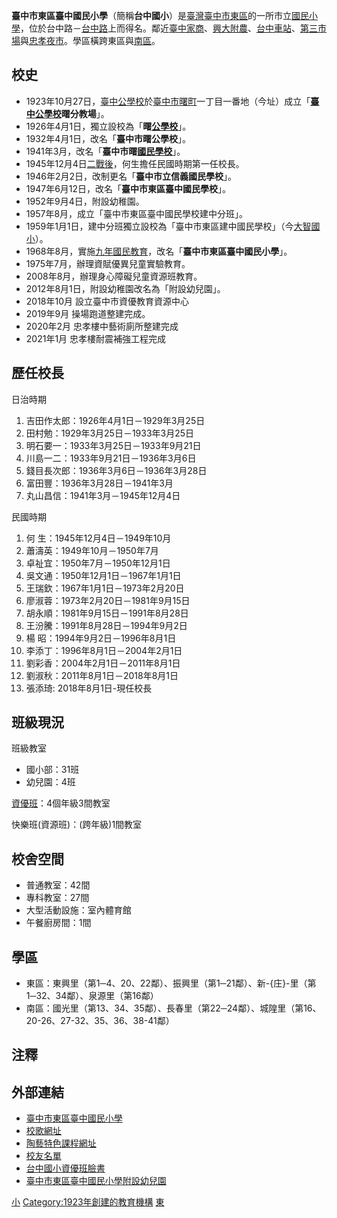 {{Infobox School
|name           = 臺中市東區臺中國民小學
|other_name     = Taichung Elementary School
|image          = Taichung Elementary School.jpg
|motto          = 
|established    = 1923年10月27日
|type           = 市立國民小學
|affiliation    = [[臺中市政府|臺中市政府]]
|district       = {{TWN}}[[臺中市|臺中市]][[東區_(臺中市)|東區]]
|grades         = 小一至小六，[[幼兒園|幼兒園]]
|president      = 
|principal      = 張添琦
|dean           =
|faculty        = 
|staff          = 
|students       = 843人
|conference     = 
|colors         = 
|mascot         = 
|free_label     = 校地面積
|free_text      = 27,442[[平方公尺|平方公尺]]
|magazine       = 
|location       = [[臺灣|臺灣]][[臺中市|臺中市]][[東區_(台中市)|東區]][[臺中路|臺中路]]153號
|tel            = +886-4-2281-5103
|fax            = +886-4-2283-1992
|information    = 
|website        = [https://tces.tc.edu.tw tces.tc.edu.tw]
}}
'''臺中市東區臺中國民小學'''（簡稱'''台中國小'''）是[[臺灣|臺灣]][[臺中市|臺中市]][[東區_(台中市)|東區]]的一所市立[[國民小學|國民小學]]，位於台中路－[[台中路|台中路]]上而得名。鄰近[[臺中家商|臺中家商]]、[[興大附農|興大附農]]、[[台中車站|台中車站]]、[[第三市場|第三市場]]與[[忠孝夜市_(台中市)|忠孝夜市]]。學區橫跨東區與[[南區_(台中市)|南區]]。

== 校史 ==
*1923年10月27日，[[臺中公學校|臺中公學校]]於[[臺中市_(州轄市)|臺中市]][[曙町_(台中市)|曙町]]一丁目一番地（今址）成立「'''[[臺中公學校|臺中公學校]]曙分教場'''」。
*1926年4月1日，獨立設校為「'''曙[[公學校|公學校]]'''」。
*1932年4月1日，改名「'''臺中市曙公學校'''」。
*1941年3月，改名「'''臺中市曙[[國民學校|國民學校]]'''」。
*1945年12月4日[[臺灣戰後時期|二戰後]]，何生擔任民國時期第一任校長。
*1946年2月2日，改制更名「'''臺中市立信義國民學校'''」。　
*1947年6月12日，改名「'''臺中市東區臺中國民學校'''」。
*1952年9月4日，附設幼稚園。
*1957年8月，成立「臺中市東區臺中國民學校建中分班」。
*1959年1月1日，建中分班獨立設校為「臺中市東區建中國民學校」（今[[臺中市東區大智國民小學|大智國小]]）。
*1968年8月，實施[[九年國民教育|九年國民教育]]，改名「'''臺中市東區臺中國民小學'''」。
*1975年7月，辦理資賦優異兒童實驗教育。
*2008年8月，辦理身心障礙兒童資源班教育。
*2012年8月1日，附設幼稚園改名為「附設幼兒園」。
*2018年10月 設立臺中市資優教育資源中心
*2019年9月 操場跑道整建完成。
*2020年2月 忠孝樓中藝術廁所整建完成
*2021年1月 忠孝樓耐震補強工程完成

== 歷任校長 ==
;日治時期
#吉田作太郎：1926年4月1日－1929年3月25日
#田村勉：1929年3月25日－1933年3月25日
#明石要一：1933年3月25日－1933年9月21日
#川島一二：1933年9月21日－1936年3月6日
#錢目長次郎：1936年3月6日－1936年3月28日
#富田豐：1936年3月28日－1941年3月
#丸山昌信：1941年3月－1945年12月4日

;民國時期
#何  生：1945年12月4日－1949年10月
#蕭濤英：1949年10月－1950年7月
#卓祉宜：1950年7月－1950年12月1日
#吳文通：1950年12月1日－1967年1月1日
#王瑞欽：1967年1月1日－1973年2月20日
#廖淑蓉：1973年2月20日－1981年9月15日
#胡永順：1981年9月15日－1991年8月28日
#王汾騰：1991年8月28日－1994年9月2日
#楊  昭：1994年9月2日－1996年8月1日
#李添丁：1996年8月1日－2004年2月1日
#劉彩香：2004年2月1日－2011年8月1日
#劉淑秋：2011年8月1日－2018年8月1日
#張添琦: 2018年8月1日-現任校長

== 班級現況 ==
;班級教室
*國小部：31班
*幼兒園：4班


[[臺中市東區臺中國小資優班|資優班]]：4個年級3間教室{{NoteTag|由於[[忠孝樓|忠孝樓]]的整修，原本在忠孝樓上課的班級遷移到[[勤學樓|勤學樓]]和[[信義樓|信義樓]]上課 。}}

快樂班(資源班)：(跨年級)1間教室

== 校舍空間 ==
*普通教室：42間
*專科教室：27間
*大型活動設施：室內體育館
*午餐廚房間：1間

== 學區 ==
*東區：東興里（第1─4、20、22鄰）、振興里（第1─21鄰）、新-{庄}-里（第1─32、34鄰）、泉源里（第16鄰）
*南區：國光里（第13、34、35鄰）、長春里（第22─24鄰）、城隍里（第16、20-26、27-32、35、36、38-41鄰）



== 注釋 ==
{{NoteFoot}}

== 外部連結 ==
*[http://www.tces.tc.edu.tw/ 臺中市東區臺中國民小學] {{Wayback|url=http://www.tces.tc.edu.tw/ |date=20080205030212 }}
*[http://s12.tces.tc.edu.tw/school_song/school_song.htm 校歌網址] {{Wayback|url=http://s12.tces.tc.edu.tw/school_song/school_song.htm |date=20180228103445 }}
*[http://s12.tces.tc.edu.tw/index94/pottery.htm 陶藝特色課程網址] {{Wayback|url=http://s12.tces.tc.edu.tw/index94/pottery.htm |date=20180125193554 }}
*[http://s12.tces.tc.edu.tw/~teach36/school_friend 校友名單] {{Wayback|url=http://s12.tces.tc.edu.tw/~teach36/school_friend |date=20200729101709 }}
*[https://www.facebook.com/TCESSmart/ 台中國小資優班臉書]
*[http://css000000190441.tw.class.uschoolnet.com/ 臺中市東區臺中國民小學附設幼兒園] {{Wayback|url=http://css000000190441.tw.class.uschoolnet.com/ |date=20200729101139 }}


{{臺中市國民中小學}}
[[Category:臺中市東區學校|小]]
[[Category:1923年創建的教育機構|Category:1923年創建的教育機構]]
[[Category:臺中市立國民小學|東]]